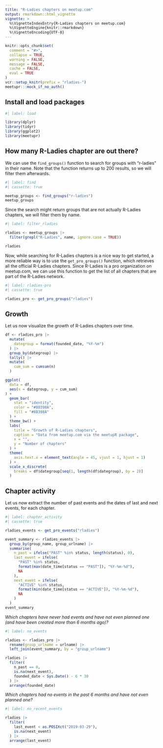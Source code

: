 ```yaml
---
title: "R-Ladies chapters on meetup.com"
output: rmarkdown::html_vignette
vignette: >
  %\VignetteIndexEntry{R-Ladies chapters on meetup.com}
  %\VignetteEngine{knitr::rmarkdown}
  %\VignetteEncoding{UTF-8}
---
```


```r
knitr::opts_chunk$set(
  comment = "#>",
  collapse = TRUE,
  warning = FALSE,
  message = FALSE,
  cache = FALSE,
  eval = TRUE
)
vcr::setup_knitr(prefix = "rladies-")
meetupr:::mock_if_no_auth()
```

## Install and load packages


```r
#| label: load

library(dplyr)
library(tidyr)
library(ggplot2)
library(meetupr)
```

## How many R-Ladies chapter are out there?

We can use the `find_groups()` function to search for groups with "r-ladies" in their name.
Note that the function returns up to 200 results, so we will filter them afterwards.

```r
#| label: find
#| cassette: true

meetup_groups <- find_groups("r-ladies")
meetup_groups
```

Since the search might return groups that are not actually R-Ladies chapters, we will filter them by name.

```r
#| label: filter_rladies

rladies <- meetup_groups |>
  filter(grepl("R-Ladies", name, ignore.case = TRUE))

rladies
```

Now, while searching for R-Ladies chapters is a nice way to get started, a more reliable way is to use the `get_pro_groups()` function, which retrieves all the official R-Ladies chapters.
Since R-Ladies is a pro organization on meetup.com, we can use this function to get the list of all chapters that are part of the R-Ladies network.

```r
#| label: rladies-pro
#| cassette: true

rladies_pro <- get_pro_groups("rladies")
```


## Growth

Let us now visualize the growth of R-Ladies chapters over time.

```r
df <- rladies_pro |>
  mutate(
    dategroup = format(founded_date, "%Y-%m")
  ) |>
  group_by(dategroup) |>
  tally() |>
  mutate(
    cum_sum = cumsum(n)
  )

ggplot(
  data = df,
  aes(x = dategroup, y = cum_sum)
) +
  geom_bar(
    stat = "identity",
    color = "#88398A",
    fill = "#88398A"
  ) +
  theme_bw() +
  labs(
    title = "Growth of R-Ladies chapters",
    caption = "Data from meetup.com via the meetupR package",
    x = "",
    y = "Number of chapters"
  ) +
  theme(
    axis.text.x = element_text(angle = 45, vjust = 1, hjust = 1)
  ) +
  scale_x_discrete(
    breaks = df$dategroup[seq(1, length(df$dategroup), by = 2)]
  )
```

## Chapter activity

Let us now extract the number of past events and the dates of last and next events, for each chapter.

```r
#| label: chapter_activity
#| cassette: true

rladies_events <- get_pro_events("rladies")

event_summary <- rladies_events |>
  group_by(group_name, group_urlname) |>
  summarise(
    n_past = ifelse("PAST" %in% status, length(status), 0),
    last_event = ifelse(
      "PAST" %in% status,
      format(max(date_time[status == "PAST"]), "%Y-%m-%d"),
      NA
    ),
    next_event = ifelse(
      "ACTIVE" %in% status,
      format(min(date_time[status == "ACTIVE"]), "%Y-%m-%d"),
      NA
    )
  )
event_summary
```

*Which chapters have never had events and have not even planned one (and have been created more than 6 months ago)?*

```r
#| label: no_events

rladies <- rladies_pro |>
  rename(group_urlname = urlname) |>
  left_join(event_summary, by = "group_urlname")

rladies |>
  filter(
    n_past == 0,
    is.na(next_event),
    founded_date < Sys.Date() - 6 * 30
  ) |>
  arrange(founded_date)
```

*Which chapters had no events in the past 6 months and have not even planned one?*

```r
#| label: no_recent_events

rladies |>
  filter(
    last_event < as.POSIXct("2019-03-29"),
    is.na(next_event)
  ) |>
  arrange(last_event)
```
